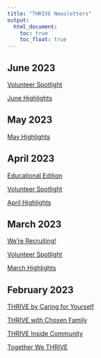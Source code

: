 ```yaml
---
title: "THRIVE Newsletters"
output:
  html_document:
    toc: true
    toc_float: true
---
```


## June 2023

[Volunteer Spotlight](https://us21.campaign-archive.com/?u=a55dc7a557c8e1c98ba1d9d54&id=0654171331)

[June Highlights](https://us21.campaign-archive.com/?u=a55dc7a557c8e1c98ba1d9d54&id=5a5b155e7c)

## May 2023

[May Highlights](https://us21.campaign-archive.com/?u=a55dc7a557c8e1c98ba1d9d54&id=ba08a2f517)

## April 2023

[Educational Edition](https://mailchi.mp/cc6a598c646b/together-we-thrive-476506)

[Volunteer Spotlight](https://us21.campaign-archive.com/?u=a55dc7a557c8e1c98ba1d9d54&id=1ae41fa44f)

[April Highlights](https://us21.campaign-archive.com/?u=a55dc7a557c8e1c98ba1d9d54&id=fa76602317)

## March 2023

[We're Recruiting!](https://us21.campaign-archive.com/?u=a55dc7a557c8e1c98ba1d9d54&id=bebea2e3f0)

[Volunteer Spotlight](https://us21.campaign-archive.com/?u=a55dc7a557c8e1c98ba1d9d54&id=8c366172c0)

[March Highlights](https://us21.campaign-archive.com/?u=a55dc7a557c8e1c98ba1d9d54&id=5dd3c3ab32)

## February 2023

[THRIVE by Caring for Yourself](https://us21.campaign-archive.com/?u=a55dc7a557c8e1c98ba1d9d54&id=c09d6f7a5a)

[THRIVE with Chosen Family](https://us21.campaign-archive.com/?u=a55dc7a557c8e1c98ba1d9d54&id=e51a4b2853)

[THRIVE Inside Community](https://us21.campaign-archive.com/?u=a55dc7a557c8e1c98ba1d9d54&id=018180bf1b)

[Together We THRIVE](https://us21.campaign-archive.com/?u=a55dc7a557c8e1c98ba1d9d54&id=0ce84c6558)

